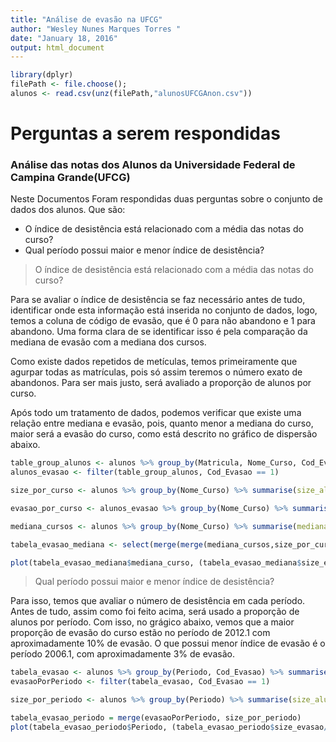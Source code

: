 ```yaml
---
title: "Análise de evasão na UFCG"
author: "Wesley Nunes Marques Torres "
date: "January 18, 2016"
output: html_document
---
```

```r
library(dplyr)
filePath <- file.choose();
alunos <- read.csv(unz(filePath,"alunosUFCGAnon.csv"))
```

# Perguntas a serem respondidas
### Análise das notas dos Alunos da Universidade Federal de Campina Grande(UFCG)

Neste Documentos Foram respondidas duas perguntas sobre o conjunto de dados dos alunos. Que são:

* O índice de desistência está relacionado com a média das notas do curso?
* Qual período possui maior e menor índice de desistência?

> O índice de desistência está relacionado com a média das notas do curso?

Para se avaliar o índice de desistência se faz necessário antes de tudo, identificar onde esta informação está inserida no conjunto de dados, logo, temos a coluna de código de evasão, que é 0 para não abandono e 1 para abandono. Uma forma clara de se identificar isso é pela comparação da mediana de evasão com a mediana dos cursos.

Como existe dados repetidos de metículas, temos primeiramente que agurpar todas as matrículas, pois só assim teremos o número exato de abandonos. Para ser mais justo, será avaliado a proporção de alunos por curso.

Após todo um tratamento de dados, podemos verificar que existe uma relação entre mediana e evasão, pois, quanto menor a mediana do curso, maior será a evasão do curso, como está descrito no gráfico de dispersão abaixo.

```r
table_group_alunos <- alunos %>% group_by(Matricula, Nome_Curso, Cod_Evasao) %>% summarise(cod_evasao = length(Cod_Evasao))
alunos_evasao <- filter(table_group_alunos, Cod_Evasao == 1)

size_por_curso <- alunos %>% group_by(Nome_Curso) %>% summarise(size_alunos = length(Matricula))

evasao_por_curso <- alunos_evasao %>% group_by(Nome_Curso) %>% summarise(size_evasao = length(Matricula)) 

mediana_cursos <- alunos %>% group_by(Nome_Curso) %>% summarise(mediana_curso = median(Media_Disciplina, na.rm = T))

tabela_evasao_mediana <- select(merge(merge(mediana_cursos,size_por_curso), evasao_por_curso), Nome_Curso, mediana_curso, size_evasao,size_alunos)
```

```r
plot(tabela_evasao_mediana$mediana_curso, (tabela_evasao_mediana$size_evasao/tabela_evasao_mediana$size_alunos)*100, type = "p", col = "blue", ylab = "Nº de evasão(%)", xlab = "Mediana por curso")
```


> Qual período possui maior e menor índice de desistência?

Para isso, temos que avaliar o número de desistência em cada período. Antes de tudo, assim como foi feito acima, será usado a proporção de alunos por período. Com isso, no grágico abaixo, vemos que a maior proporção de evasão do curso estão no período de 2012.1 com aproximadamente 10% de evasão. O que possui menor índice de evasão é o período 2006.1, com aproximadamente 3% de evasão.

```r
tabela_evasao <- alunos %>% group_by(Periodo, Cod_Evasao) %>% summarise(size_evasao = length(Cod_Evasao))
evasaoPorPeriodo <- filter(tabela_evasao, Cod_Evasao == 1)

size_por_periodo <- alunos %>% group_by(Periodo) %>% summarise(size_alunos = length(Matricula))

tabela_evasao_periodo = merge(evasaoPorPeriodo, size_por_periodo)
plot(tabela_evasao_periodo$Periodo, (tabela_evasao_periodo$size_evasao/tabela_evasao_periodo$size_alunos)*100, type = "h", col = "red", ylab = "Nº de evasão(%)", xlab = "Período")
```
